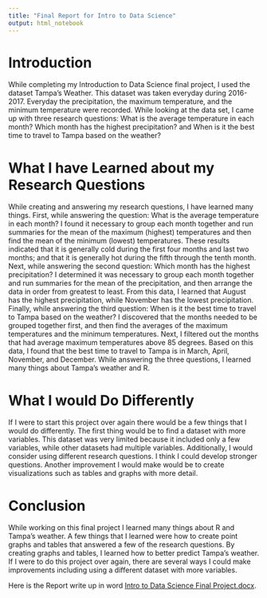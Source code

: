 ```yaml
---
title: "Final Report for Intro to Data Science"
output: html_notebook
---
```


# Introduction 

While completing my Introduction to Data Science final project, I used the dataset Tampa’s Weather. This dataset was taken everyday during 2016-2017. Everyday the precipitation, the maximum temperature, and the minimum temperature were recorded. While looking at the data set, I came up with three research questions:  What is the average temperature in each month? Which month has the highest precipitation? and When is it the best time to travel to Tampa based on the weather? 

# What I have Learned about my Research Questions

While creating and answering my research questions, I have learned many things. First, while answering the question: What is the average temperature in each month? I found it necessary to group each month together and run summaries for the mean of the maximum (highest) temperatures and then find the mean of the minimum (lowest) temperatures. These results indicated that it is generally cold during the first four months and last two months; and that it is generally hot during the fifth through the tenth month. Next, while answering the second question: Which month has the highest precipitation? I determined it was necessary to group each month together and run summaries for the mean of the precipitation, and then arrange the data in order from greatest to least. From this data, I learned that August has the highest precipitation, while November has the lowest precipitation. Finally, while answering the third question: When is it the best time to travel to Tampa based on the weather? I discovered that the months needed to be grouped together first, and then find the averages of the maximum temperatures and the minimum temperatures. Next, I filtered out the months that had average maximum temperatures above 85 degrees. Based on this data, I found that the best time to travel to Tampa is in March, April, November, and December. While answering the three questions, I learned many things about Tampa’s weather and R.

# What I would Do Differently 

If I were to start this project over again there would be a few things that I would do differently. The first thing would be to find a dataset with more variables. This dataset was very limited because it included only a few variables, while other datasets had multiple variables. Additionally, I would consider using different research questions. I think I could develop stronger questions. Another improvement I would make would be to create visualizations such as tables and graphs with more detail. 

# Conclusion 

While working on this final project I learned many things about R and Tampa’s weather. A few things that I learned were how to create point graphs and tables that answered a few of the research questions. By creating graphs and tables, I learned how to better predict Tampa’s weather. If I were to do this project over again, there are several ways I could make improvements including using a different dataset with more variables. 



Here is the Report write up in word [Intro to Data Science Final Project.docx](https://github.com/mwakefield2/final_project/files/6964058/Intro.to.Data.Science.Final.Project.docx).

